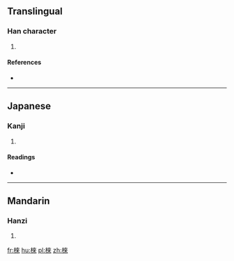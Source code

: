 {{also|梾}}
==Translingual==

===Han character===
{{Han char|rn=75|rad=木|as=08|sn=12|four=44998|canj=DDOO|ids=⿰木來}}

# {{defn|Han|sort=木08}}

====References====
* {{Han ref|kx=0534.240|dkj=14987|dj=0922.180|hdz=21229.010|uh=68F6|ud=26870|bh=D9B7|bd=55735}}

----

==Japanese==

===Kanji===
{{ja-kanji|grade=|rs=木08}}

# {{defn|lang=ja|sort=木08}}

====Readings====
* {{ja-readings|on=[[らい]] (rai)|kun=[[むく]] (muku)}}

----

==Mandarin==

===Hanzi===
{{cmn-hanzi|sim=梾|pin=[[lái]] ([[lai2]])|wg=lai<sup>2</sup>}}

# {{defn|lang=cmn|sort=木08}}

[[fr:棶]]
[[hu:棶]]
[[pl:棶]]
[[zh:棶]]
